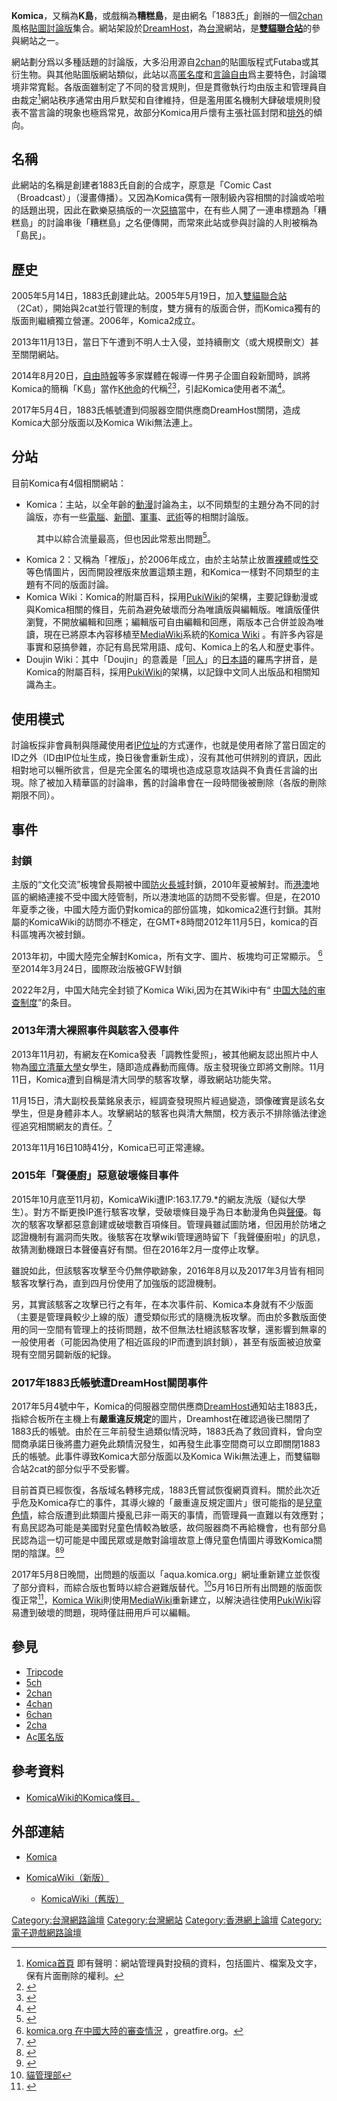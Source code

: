 {{Tone|time=2020-09-13T16:05:02+00:00}}
{{NoteTA|G1=IT}}
{{Infobox website
|name=Komica
|url={{url|http://komica.org/}}
|alexa='''世界：'''10,053<small>（2020年2月5日）</small><br />'''台灣：'''304<small>（2020年2月5日）</small>
|commercial=否<br>（但網站內有顯示廣告）
|type=動畫及漫畫主題討論[[入口網站|入口網站]]
|language=[[正體中文|正體中文]]
|registration=無註冊功能
|owner=1883氏
|launch_date={{start date and age|2005|5|14}}
}}
{{Infobox website
|name=雙貓聯合站
|url={{url|https://2cat.komica.org/}}
|commercial=否
|type=動畫及漫畫主題討論[[入口網站|入口網站]]
|language=[[正體中文|正體中文]]
|registration=無註冊功能
|owner=Misatocat
}}

'''Komica'''，又稱為'''K島'''，或戲稱為'''糟糕島'''，是由網名「1883氏」創辦的一個[[双叶频道|2chan]]風格[[論壇|貼圖討論版]]集合。網站架設於[[DreamHost|DreamHost]]，為[[台灣|台灣]]網站，是'''[[雙貓聯合站|雙貓聯合站]]'''的參與網站之一。

網站劃分爲以多種話題的討論版，大多沿用源自[[2chan|2chan]]的貼圖版程式Futaba或其衍生物。與其他貼圖版網站類似，此站以高[[匿名度|匿名度]]和[[言論自由|言論自由]]爲主要特色，討論環境非常寬鬆。各版面雖制定了不同的發言規則，但是貫徹執行均由版主和管理員自由裁定<ref>[http://www.komica.org/ Komica首頁] {{Wayback|url=http://www.komica.org/|date=20210104111843}}即有聲明：網站管理員對投稿的資料，包括圖片、檔案及文字，保有片面刪除的權利。</ref>網站秩序通常由用戶默契和自律維持，但是濫用匿名機制大肆破壞規則發表不當言論的現象也極爲常見，故部分Komica用戶懷有主張社區封閉和[[排外|排外]]的傾向。

==名稱==
此網站的名稱是創建者1883氏自創的合成字，原意是「Comic Cast（Broadcast）」（漫畫傳播）。又因為Komica偶有一限制級內容相關的討論或哈啦的話題出現，因此在歡樂惡搞版的一次[[惡搞|惡搞]]當中，在有些人開了一連串標題為「糟糕島」的討論串後「糟糕島」之名便傳開，而常來此站或參與討論的人則被稱為「島民」。

==歷史==
2005年5月14日，1883氏創建此站。2005年5月19日，加入[[雙貓聯合站|雙貓聯合站]]（2Cat），開始與2cat並行管理的制度，雙方擁有的版面合併，而Komica獨有的版面則繼續獨立營運。2006年，Komica2成立。

2013年11月13日，當日下午遭到不明人士入侵，並持續刪文（或大規模刪文）甚至關閉網站。

2014年8月20日，[[自由時報|自由時報]]等多家媒體在報導一件男子企圖自殺新聞時，誤將Komica的簡稱「K島」當作[[K他命|K他命]]的代稱<ref>{{Cite web|url=http://komica.blogspot.tw/2014/08/blog-post.html|title=聯合站關於絕望板網友自殺事件的說明|accessdate=2014-08-22|publisher=聯合站公式部落格|date=2014-08-21|archive-date=2018-05-08|archive-url=https://web.archive.org/web/20180508082326/http://komica.blogspot.tw/2014/08/blog-post.html|dead-url=no}}</ref><ref>{{cite news|title=【動新聞】「廢物登出人生」　拉K男包尿布燒炭|url=http://www.appledaily.com.tw/realtimenews/article/local/20140820/454929/|publisher=蘋果日報|date=2014-08-20|accessdate=2014-08-22|archive-date=2017-02-24|archive-url=https://web.archive.org/web/20170224215912/http://www.appledaily.com.tw/realtimenews/article/local/20140820/454929/|dead-url=no}}</ref>，引起Komica使用者不滿<ref>{{cite news|title=請鍵盤柯南高抬貴手　饒了《蘋果》吧！|url=http://www.appledaily.com.tw/realtimenews/article/local/20140820/455426/%E8%AB%8B%E9%8D%B5%E7%9B%A4%E6%9F%AF%E5%8D%97%E9%AB%98%E6%8A%AC%E8%B2%B4%E6%89%8B%E3%80%80%E9%A5%92%E4%BA%86%E3%80%8A%E8%98%8B%E6%9E%9C%E3%80%8B%E5%90%A7%EF%BC%81|publisher=蘋果日報|date=2014-08-20|accessdate=2014-08-22|archive-date=2017-02-25|archive-url=https://web.archive.org/web/20170225125726/http://www.appledaily.com.tw/realtimenews/article/local/20140820/455426/%E8%AB%8B%E9%8D%B5%E7%9B%A4%E6%9F%AF%E5%8D%97%E9%AB%98%E6%8A%AC%E8%B2%B4%E6%89%8B%E3%80%80%E9%A5%92%E4%BA%86%E3%80%8A%E8%98%8B%E6%9E%9C%E3%80%8B%E5%90%A7%EF%BC%81|dead-url=no}}</ref>。

2017年5月4日，1883氏帳號遭到伺服器空間供應商DreamHost關閉，造成Komica大部分版面以及Komica Wiki無法連上。

==分站==
目前Komica有4個相關網站：
*Komica：主站，以全年齡的[[動漫|動漫]]討論為主，以不同類型的主題分為不同的討論版，亦有一些[[電腦|電腦]]、[[新聞|新聞]]、[[軍事|軍事]]、[[武術|武術]]等的相關討論版。
:其中以綜合流量最高，但也因此常惹出問題<ref>{{Cite web|url=http://news.ltn.com.tw/news/society/breakingnews/603127|title=知名漫畫網站散播限制級內容　家長憂心|accessdate=2018-07-26|archive-date=2012-02-16|archive-url=https://web.archive.org/web/20120216174019/http://iservice.libertytimes.com.tw/liveNews/news.php?no=603127&type=%E7%A4%BE%E6%9C%83&Slots=Live|dead-url=no}}</ref>。
*Komica 2：又稱為「裡版」，於2006年成立，由於主站禁止放置[[裸體|裸體]]或[[性交|性交]]等色情圖片，因而開設裡版來放置這類主題，和Komica一樣對不同類型的主題有不同的版面討論。
*Komica Wiki：Komica的附屬百科，採用[[PukiWiki|PukiWiki]]的架構，主要記錄動漫或與Komica相關的條目，先前為避免破壞而分為唯讀版與編輯版。唯讀版僅供瀏覽，不開放編輯和回應；編輯版可自由編輯和回應，兩版本己合併並設為唯讀，現在已將原本內容移植至[[MediaWiki|MediaWiki]]系統的[https://wiki.komica.org/%E9%A6%96%E9%A0%81 Komica Wiki] {{Wayback|url=https://wiki.komica.org/%E9%A6%96%E9%A0%81|date=20201204191803}}。有許多內容是事實和惡搞參雜，亦記有島民常用語、成句、Komica上的名人和歴史事件。
*Doujin Wiki：其中「Doujin」的意義是「[[同人|同人]]」的[[日本語|日本語]]的羅馬字拼音，是Komica的附屬百科，採用[[PukiWiki|PukiWiki]]的架構，以記錄中文同人出版品和相關知識為主。

==使用模式==
討論板採非會員制與隱藏使用者[[IP位址|IP位址]]的方式運作，也就是使用者除了當日固定的ID之外（ID由IP位址生成，換日後會重新生成），沒有其他可供辨別的資訊，因此相對地可以暢所欲言，但是完全匿名的環境也造成惡意攻詰與不負責任言論的出現。除了被加入精華區的討論串，舊的討論串會在一段時間後被刪除（各版的刪除期限不同）。

==事件==

===封鎖===
主版的“文化交流”板塊曾長期被中國[[防火長城|防火長城]]封鎖，2010年夏被解封。而[[港澳|港澳]]地區的網絡連接不受中國大陸管制，所以港澳地區的訪問不受影響。但是，在2010年夏季之後，中國大陸方面仍對komica的部份區塊，如komica2進行封鎖。其附屬的KomicaWiki的訪問亦不穩定，在GMT+8時間2012年11月5日，komica的百科區塊再次被封鎖。

2013年初，中國大陸完全解封Komica，所有文字、圖片、板塊均可正常顯示。 <ref>[https://zh.greatfire.org/komica.org komica.org 在中國大陸的審查情況] {{Wayback|url=https://zh.greatfire.org/komica.org|date=20201009065220}}，greatfire.org。</ref>至2014年3月24日，國際政治版被GFW封鎖

2022年2月，中国大陆完全封锁了Komica Wiki,因为在其Wiki中有“	[[中华人民共和国审查制度|中国大陆的审查制度]]”的条目。

===2013年清大裸照事件與駭客入侵事件===
2013年11月初，有網友在Komica發表「調教性愛照」，被其他網友認出照片中人物為[[國立清華大學|國立清華大學]]女學生，隨即造成轟動而瘋傳。版主發現後立即將文刪除。11月11日，Komica遭到自稱是清大同學的駭客攻擊，導致網站功能失常。

11月15日，清大副校長葉銘泉表示，經調查發現照片經過變造，頭像確實是該名女學生，但是身體非本人。攻擊網站的駭客也與清大無關，校方表示不排除循法律途徑追究相關網友的責任。<ref>{{Cite web|url=http://www.appledaily.com.tw/realtimenews/article/local/20131115/293337|title=《清大生PO性愛不雅照　校方：學生遭惡整》，蘋果日報|accessdate=2013-11-15|archive-date=2017-02-24|archive-url=https://web.archive.org/web/20170224212327/http://www.appledaily.com.tw/realtimenews/article/local/20131115/293337|dead-url=no}}</ref>

2013年11月16日10時41分，Komica已可正常連線。

===2015年「聲優廚」惡意破壞條目事件===
2015年10月底至11月初，KomicaWiki遭IP:163.17.79.*的網友洗版（疑似大學生）。對方不斷更換IP進行駭客攻擊，受破壞條目幾乎為日本動漫角色與[[聲優|聲優]]。每次的駭客攻擊都惡意創建或破壞數百項條目。管理員雖試圖防堵，但因用於防堵之認證機制有漏洞而失敗。後駭客在攻擊wiki管理適時留下「我聲優廚啦」的訊息，故猜測動機跟日本聲優喜好有關。但在2016年2月一度停止攻擊。

雖說如此，但該駭客攻擊至今仍無停歇跡象，2016年8月以及2017年3月皆有相同駭客攻擊行為，直到四月份使用了加強版的認證機制。

另，其實該駭客之攻擊已行之有年，在本次事件前、Komica本身就有不少版面（主要是管理員較少上線的版）遭受類似形式的隨機洗板攻擊。而由於多數版面使用的同一空間有管理上的技術問題，故不但無法杜絕該駭客攻擊，還影響到無辜的一般使用者（可能因為使用了相近區段的IP而遭到誤封鎖），甚至有版面被迫放棄現有空間另闢新版的紀錄。

===2017年1883氏帳號遭DreamHost關閉事件===
2017年5月4號中午，Komica的伺服器空間供應商[[DreamHost|DreamHost]]通知站主1883氏，指綜合板所在主機上有'''嚴重違反規定'''的圖片，Dreamhost在確認過後已關閉了1883氏的帳號。由於在三年前發生過類似情況時，1883氏為了救回資料，曾向空間商承諾日後將盡力避免此類情況發生，如再發生此事空間商可以立即關閉1883氏的帳號。此事件導致Komica大部分版面以及Komica Wiki無法連上，而雙貓聯合站2cat的部分似乎不受影響。

目前首頁已經恢復，各版域名轉移完成，1883氏嘗試恢復網頁資料。關於此次近乎危及Komica存亡的事件，其導火線的「嚴重違反規定圖片」很可能指的是[[兒童色情|兒童色情]]，綜合版遭到此類圖片擾亂已非一兩天的事情，而管理員一直難以有效應對；有島民認為可能是美國對兒童色情較為敏感，故伺服器商不再給機會，也有部分島民認為這一切可能是中國民眾或是敵對論壇故意上傳兒童色情圖片導致Komica關閉的陰謀。<ref>{{Cite web|url=https://www.facebook.com/2komicat/posts/1538312026181716|title=Komica & 2cat|accessdate=2017-05-04|work=www.facebook.com|language=zh-Hans|archive-date=2019-02-16|archive-url=https://web.archive.org/web/20190216233813/https://www.facebook.com/2komicat/posts/1538312026181716|dead-url=no}}</ref><ref>{{Cite web|url=http://komica.blogspot.tw/2017/05/komica.html|title=2cat & Komica Official Blog: Komica 重大故障通知|accessdate=2017-05-04|work=komica.blogspot.tw|language=en|archive-url=https://web.archive.org/web/20170508230540/http://komica.blogspot.tw/2017/05/komica.html|archive-date=2017-05-08|dead-url=yes}}</ref>

2017年5月8日晚間，出問題的版面以「aqua.komica.org」網址重新建立並恢復了部分資料，而綜合版也暫時以綜合避難版替代。<ref>[http://2cat.or.tl/~ad/0d/read.php/1494258432/ 貓管理部]{{Dead link|date=2018年6月|bot=InternetArchiveBot|fix-attempted=no}}</ref>5月16日所有出問題的版面恢復正常<ref>{{Cite web|url=http://komica.blogspot.tw/2017/05/komica.html|title=Komica 重大故障通知公告，5月16日更新|access-date=2017-05-04|archive-url=https://web.archive.org/web/20170508230540/http://komica.blogspot.tw/2017/05/komica.html|archive-date=2017-05-08|dead-url=yes}}</ref>，[https://web.archive.org/web/20170520155931/http://wiki.komica.org/index.php?title=%E9%A6%96%E9%A0%81 Komica Wiki]則使用[[MediaWiki|MediaWiki]]重新建立，以解決過往使用[[PukiWiki|PukiWiki]]容易遭到破壞的問題，現時僅註冊用戶可以編輯。

==參見==
*[[Tripcode|Tripcode]]
*[[5ch|5ch]]
*[[2chan|2chan]]
*[[4chan|4chan]]
*[[6chan|6chan]]
*[[2cha|2cha]]
*[[Ac匿名版|Ac匿名版]]

==參考資料==
*[https://wiki.komica.org/Komica KomicaWiki的Komica條目。] {{Wayback|url=https://wiki.komica.org/Komica|date=20200618144627}}
{{reflist}}

==外部連結==
*{{zh}}[https://komica.org/ Komica] {{Wayback|url=https://komica.org/|date=20210104111843}}
*{{zh}}[http://wiki.komica.org/ KomicaWiki（新版）]{{Wayback|url=http://wiki.komica.org/|date=20170827042834}}
**{{zh}}[https://wiki.komica.org/wiki5/?FrontPage KomicaWiki（舊版）]{{Wayback|url=https://wiki.komica.org/wiki5/?FrontPage|date=20171014234507}}

{{御宅族}}
{{台灣次文化}}

[[Category:台灣網路論壇|Category:台灣網路論壇]]
[[Category:台灣網站|Category:台灣網站]]
[[Category:香港網上論壇|Category:香港網上論壇]]
[[Category:電子遊戲網路論壇|Category:電子遊戲網路論壇]]